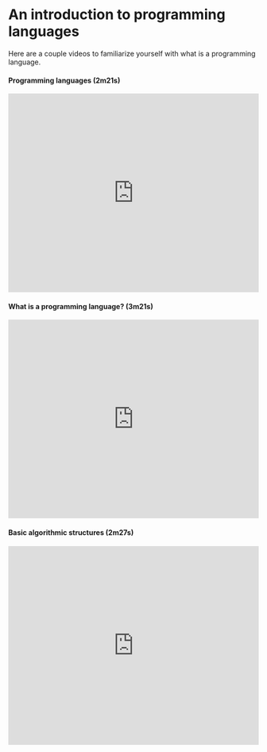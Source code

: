 # An introduction to programming languages

Here are a couple videos to familiarize yourself with what is a programming language.

#### Programming languages (2m21s)

<iframe
  width="100%"
  height="400"
  src="https://www.youtube.com/embed/Y_9t3eQFmU4"
  title="YouTube video player"
  frameBorder="0"
  allow="accelerometer; autoplay; clipboard-write; encrypted-media; gyroscope; picture-in-picture"
  allowFullScreen
></iframe>

#### What is a programming language? (3m21s)

<iframe
  width="100%"
  height="400"
  src="https://www.youtube.com/embed/EGQh5SZctaE"
  title="YouTube video player"
  frameBorder="0"
  allow="accelerometer; autoplay; clipboard-write; encrypted-media; gyroscope; picture-in-picture"
  allowFullScreen
></iframe>

#### Basic algorithmic structures (2m27s)
<iframe
  width="100%"
  height="400"
  src="https://www.youtube.com/embed/eSYeHlwDCNA"
  title="YouTube video player"
  frameBorder="0"
  allow="accelerometer; autoplay; clipboard-write; encrypted-media; gyroscope; picture-in-picture"
  allowFullScreen
></iframe>
